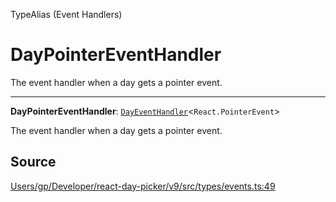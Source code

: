 <SectionTitle>TypeAlias (Event Handlers)</SectionTitle>

# DayPointerEventHandler

<Description>
The event handler when a day gets a pointer event.
</Description>

---

<a id="undefined" name="undefined"></a>

<SignatureMemberIdentifier>**DayPointerEventHandler**: [`DayEventHandler`](/api/type-aliases/DayEventHandler.md)\<`React.PointerEvent`\></SignatureMemberIdentifier>

The event handler when a day gets a pointer event.

## Source

[Users/gp/Developer/react-day-picker/v9/src/types/events.ts:49](https://github.com/gpbl/react-day-picker/blob/a7b1c7f4e/src/types/events.ts#L49)

